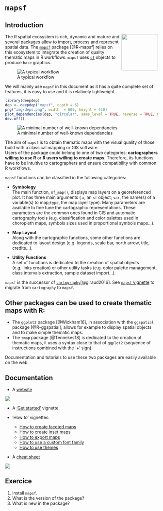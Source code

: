 # `mapsf` 

## Introduction

<img src="img/logo.png" align="right" alt="" width="120" />


The R spatial ecosystem is rich, dynamic and mature and several packages allow to import, process and represent spatial data. The [`mapsf`](https://CRAN.R-project.org/package=mapsf) package [@R-mapsf] relies on this ecosystem to integrate the creation of quality thematic maps in R workflows. `mapsf` uses [`sf`](https://CRAN.R-project.org/package=sf) objects to produce `base` graphics.  

![A typical workflow](img/workflow.png)

We will mainly use `mapsf` in this document as it has a quite complete set of features, it is easy to use and it is relatively lightweight.

```r
library(deepdep)
dep <- deepdep("mapsf", depth = 6)
png("img/deps.png", width  = 600, height = 450)
plot_dependencies(dep, "circular", same_level = TRUE, reverse = TRUE, main = 'toto')
dev.off()
```

![A minimal number of well-known dependancies](img/deps.png)



The aim of `mapsf` is to obtain thematic maps with the visual quality of those build with a classical mapping or GIS software.  
Users of the package could belong to one of two categories: **cartographers willing to use R** or **R users willing to create maps**. Therefore, its functions have to be intuitive to cartographers and ensure compatibility with common R workflows.  


`mapsf` functions can be classified in the following categories:

- **Symbology**  
The main function, `mf_map()`, displays map layers on a georeferenced plot. It has three main arguments ( `x`, an `sf` object; `var`, the name(s) of a variable(s) to map;`type`, the map layer type).  Many parameters are available to fine tune the cartographic representations. These parameters are the common ones found in GIS and automatic cartography tools (e.g. classification and color palettes used in choropleth maps, symbols sizes used in proportional symbols maps...).

- **Map Layout**    
Along with the cartographic functions, some other functions are dedicated to layout design (e.g. legends, scale bar, north arrow, title, credits...).

- **Utility Functions**   
A set of functions is dedicated to the creation of spatial objects (e.g. links creation) or other utility tasks (e.g. color palette management, class intervals extraction, sample dataset import...).  

:::{.callout-note}
`mapsf` is the successor of [`cartography`](https://github.com/riatelab/cartography)[@giraud2016]. See [`mapsf` vignette](https://riatelab.github.io/mapsf/articles/mapsf.html#symbology) to migrate from `cartography` to `mapsf`.
:::



:::{.callout-note}
## Other packages can be used to create thematic maps with R:  

- The `ggplot2` package [@Wickham16], in association with the `ggspatial` package [@R-ggspatial], allows for example to display spatial objects and to make simple thematic maps.  
- The `tmap` package [@Tennekes18] is dedicated to the creation of thematic maps, it uses a syntax close to that of `ggplot2` (sequence of instructions combined with the '+' sign).

Documentation and tutorials to use these two packages are easily available on the web.
:::



## Documentation

* A [website](https://riatelab.github.io/mapsf/)  

![](img/websitev.png)

* A ['Get started'](https://riatelab.github.io/mapsf/articles/mapsf.html) vignette.

* 'How to' vignettes: 
  - [How to create faceted maps](https://riatelab.github.io/mapsf/articles/web_only/how_to_create_faceted_maps.html)
  - [How to create inset maps](https://riatelab.github.io/mapsf/articles/web_only/how_to_create_inset_maps.html)
  - [How to export maps](https://riatelab.github.io/mapsf/articles/web_only/how_to_export_maps.html)
  - [How to use a custom font family](https://riatelab.github.io/mapsf/articles/web_only/how_to_use_a_custom_font_family.html)
  - [How to use themes](https://riatelab.github.io/mapsf/articles/web_only/how_to_use_themes.html)

* A [cheat sheet](https://raw.githubusercontent.com/riatelab/mapsf/master/vignettes/web_only/img/mapsf_cheatsheet.pdf)  

![](img/mapsf_cheatsheet.png)




## Exercice 

1. Install `mapsf`.    
2. What is the version of the package?  
3. What is new in the package?  

